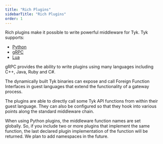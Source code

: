 ```yaml
---
title: "Rich Plugins"
sidebarTitle: "Rich Plugins"
order: 1
---
```


Rich plugins make it possible to write powerful middleware for Tyk. Tyk supports: 

*   [Python](/5.6/plugins/supported-languages/rich-plugins/python/python)
*   [gRPC](/5.6/plugins/supported-languages/rich-plugins/grpc)
*   [Lua](/5.6/plugins/supported-languages/rich-plugins/luajit)

gRPC provides the ability to write plugins using many languages including C++, Java, Ruby and C#.

The dynamically built Tyk binaries can expose and call Foreign Function Interfaces in guest languages that extend the functionality of a gateway process.

The plugins are able to directly call some Tyk API functions from within their guest language. They can also be configured so that they hook into various points along the standard middleware chain.


<Note>
When using Python plugins, the middleware function names are set globally. So, if you include two or more plugins that implement the same function, the last declared plugin implementation of the function will be returned. We plan to add namespaces in the future.
</Note>


